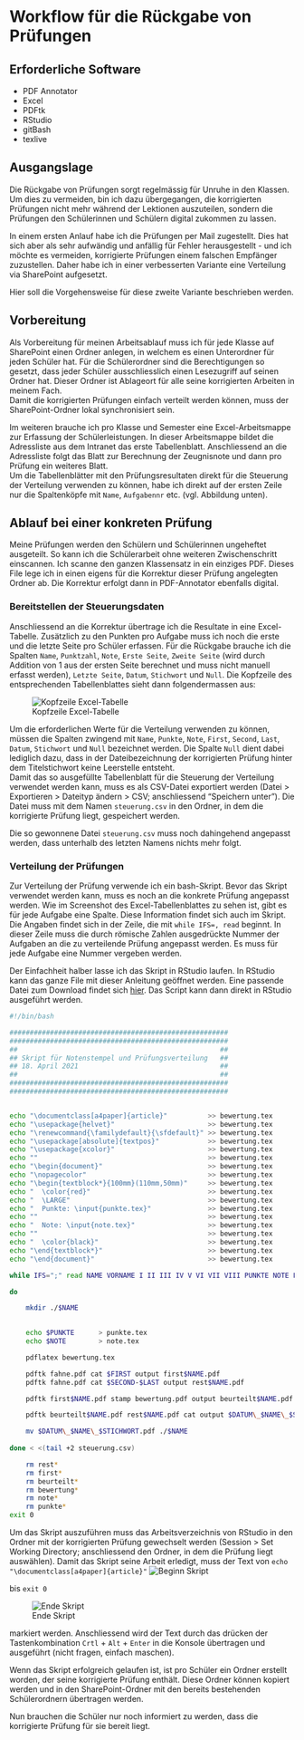 # Workflow für die Rückgabe von Prüfungen

## Erforderliche Software
* PDF Annotator
* Excel
* PDFtk
* RStudio
* gitBash
* texlive

## Ausgangslage
Die Rückgabe von Prüfungen sorgt regelmässig für Unruhe in den Klassen.
Um dies zu vermeiden, bin ich dazu übergegangen, die korrigierten
Prüfungen nicht mehr während der Lektionen auszuteilen, sondern die
Prüfungen den Schülerinnen und Schülern digital zukommen zu lassen.

In einem ersten Anlauf habe ich die Prüfungen per Mail zugestellt. Dies
hat sich aber als sehr aufwändig und anfällig für Fehler herausgestellt
- und ich möchte es vermeiden, korrigierte Prüfungen einem falschen
Empfänger zuzustellen.  Daher habe ich in einer verbesserten Variante
eine Verteilung via SharePoint aufgesetzt.

Hier soll die Vorgehensweise für diese zweite Variante beschrieben werden.

## Vorbereitung
Als Vorbereitung für meinen Arbeitsablauf muss ich für jede Klasse auf
SharePoint einen Ordner anlegen, in welchem es einen Unterordner für
jeden Schüler hat. Für die Schülerordner sind die Berechtigungen so
gesetzt, dass jeder Schüler ausschliesslich einen Lesezugriff auf seinen
Ordner hat. Dieser Ordner ist Ablageort für alle seine korrigierten
Arbeiten in meinem Fach.  
Damit die korrigierten Prüfungen einfach verteilt werden können, muss
der SharePoint-Ordner lokal synchronisiert sein.

Im weiteren brauche ich pro Klasse und Semester eine Excel-Arbeitsmappe
zur Erfassung der Schülerleistungen. In dieser Arbeitsmappe bildet die
Adressliste aus dem Intranet das erste Tabellenblatt. Anschliessend an
die Adressliste folgt das Blatt zur Berechnung der Zeugnisnote und dann
pro Prüfung ein weiteres Blatt.  
Um die Tabellenblätter mit den Prüfungsresultaten direkt für die
Steuerung der Verteilung verwenden zu können, habe ich direkt auf der
ersten Zeile nur die Spaltenköpfe mit `Name`, `Aufgabennr` etc. (vgl.
Abbildung unten).

## Ablauf bei einer konkreten Prüfung
Meine Prüfungen werden den Schülern und Schülerinnen ungeheftet
ausgeteilt. So kann ich die Schülerarbeit ohne weiteren Zwischenschritt
einscannen. Ich scanne den ganzen Klassensatz in ein einziges PDF.
Dieses File lege ich in einen eigens für die Korrektur dieser Prüfung
angelegten Ordner ab. Die Korrektur erfolgt dann in PDF-Annotator
ebenfalls digital.

### Bereitstellen der Steuerungsdaten
Anschliessend an die Korrektur übertrage ich die Resultate in eine
Excel-Tabelle. Zusätzlich zu den Punkten pro Aufgabe muss ich noch die
erste und die letzte Seite pro Schüler erfassen. Für die Rückgabe
brauche ich die Spalten `Name`, `Punktzahl`, `Note`, `Erste Seite`,
`Zweite Seite` (wird durch Addition von 1 aus der ersten Seite berechnet
und muss nicht manuell erfasst werden), `Letzte Seite`, `Datum`,
`Stichwort` und `Null`.  Die Kopfzeile des entsprechenden
Tabellenblattes sieht dann folgendermassen aus:

![Kopfzeile Excel-Tabelle](./Bilder/excel_header.png)

Um die erforderlichen Werte für die Verteilung verwenden zu können,
müssen die Spalten zwingend mit `Name`, `Punkte`, `Note`, `First`,
`Second`, `Last`, `Datum`, `Stichwort` und `Null` bezeichnet werden. Die
Spalte `Null` dient dabei lediglich dazu, dass in der Dateibezeichnung
der korrigierten Prüfung hinter dem Titelstichwort
keine Leerstelle entsteht.  
Damit das so ausgefüllte Tabellenblatt für die Steuerung der Verteilung
verwendet werden kann, muss es als CSV-Datei exportiert werden (Datei >
Exportieren > Dateityp ändern > CSV; anschliessend "Speichern unter").
Die Datei muss mit dem Namen `steuerung.csv` in den Ordner, in dem die
korrigierte Prüfung liegt, gespeichert werden.

Die so gewonnene Datei `steuerung.csv` muss noch dahingehend angepasst
werden, dass unterhalb des letzten Namens nichts mehr folgt.

### Verteilung der Prüfungen
Zur Verteilung der Prüfung verwende ich ein bash-Skript. Bevor das
Skript verwendet werden kann, muss es noch an die konkrete Prüfung
angepasst werden. Wie im Screenshot des Excel-Tabellenblattes zu sehen
ist, gibt es für jede Aufgabe eine Spalte. Diese Information findet sich
auch im Skript. Die Angaben findet sich in der Zeile, die mit `while
IFS=, read` beginnt. In dieser Zeile muss die durch römische Zahlen
ausgedrückte Nummer der Aufgaben an die zu verteilende Prüfung angepasst
werden. Es muss für jede Aufgabe eine Nummer vergeben werden.

Der Einfachheit halber lasse ich das Skript in RStudio laufen. In
RStudio kann das ganze File mit dieser Anleitung geöffnet werden. Eine
passende Datei zum Download findet sich [hier](https://github.com/Jacques-Mock-Schindler/tutorials/blob/main/korrekturworkflow.rmd).
Das Script kann dann direkt in RStudio ausgeführt werden.

```bash
#!/bin/bash

######################################################
######################################################
##                                                  ##
## Skript für Notenstempel und Prüfungsverteilung   ##
## 18. April 2021                                   ##
##                                                  ##
######################################################
######################################################


echo "\documentclass[a4paper]{article}"          >> bewertung.tex
echo "\usepackage{helvet}"                       >> bewertung.tex
echo "\renewcommand{\familydefault}{\sfdefault}" >> bewertung.tex
echo "\usepackage[absolute]{textpos}"            >> bewertung.tex
echo "\usepackage{xcolor}"                       >> bewertung.tex
echo ""                                          >> bewertung.tex
echo "\begin{document}"                          >> bewertung.tex
echo "\nopagecolor"                              >> bewertung.tex
echo "\begin{textblock*}{100mm}(110mm,50mm)"     >> bewertung.tex
echo "  \color{red}"                             >> bewertung.tex
echo "  \LARGE"                                  >> bewertung.tex
echo "  Punkte: \input{punkte.tex}"              >> bewertung.tex
echo ""                                          >> bewertung.tex
echo "  Note: \input{note.tex}"                  >> bewertung.tex
echo ""                                          >> bewertung.tex
echo "  \color{black}"                           >> bewertung.tex
echo "\end{textblock*}"                          >> bewertung.tex
echo "\end{document}"                            >> bewertung.tex

while IFS=";" read NAME VORNAME I II III IV V VI VII VIII PUNKTE NOTE FIRST SECOND LAST DATUM  STICHWORT NULL;

do

    mkdir ./$NAME
    

    echo $PUNKTE      > punkte.tex
    echo $NOTE        > note.tex

    pdflatex bewertung.tex

    pdftk fahne.pdf cat $FIRST output first$NAME.pdf
    pdftk fahne.pdf cat $SECOND-$LAST output rest$NAME.pdf

    pdftk first$NAME.pdf stamp bewertung.pdf output beurteilt$NAME.pdf

    pdftk beurteilt$NAME.pdf rest$NAME.pdf cat output $DATUM\_$NAME\_$STICHWORT.pdf

    mv $DATUM\_$NAME\_$STICHWORT.pdf ./$NAME
    
done < <(tail +2 steuerung.csv)

    rm rest*
    rm first*
    rm beurteilt*
    rm bewertung*
    rm note*
    rm punkte*
exit 0
```

Um das Skript auszuführen 
muss das Arbeitsverzeichnis von RStudio in den Ordner mit der
korrigierten Prüfung gewechselt werden (Session > Set Working Directory;
anschliessend den Ordner, in dem die Prüfung liegt auswählen). Damit das
Skript seine Arbeit erledigt, muss der Text von `echo "\documentclass[a4paper]{article}"` 
![Beginn Skript](Bilder/begin_script.png)

bis `exit
0` 

![Ende Skript](Bilder/end_script.png)

markiert werden. Anschliessend wird der Text durch das drücken der
Tastenkombination `Crtl` + `Alt` + `Enter` in die Konsole übertragen und
ausgeführt (nicht fragen, einfach maschen).

Wenn das Skript erfolgreich gelaufen ist, ist pro Schüler ein Ordner
erstellt worden, der seine korrigierte Prüfung enthält. Diese Ordner
können kopiert werden und in den SharePoint-Ordner mit den bereits
bestehenden Schülerordnern übertragen werden.

Nun brauchen die Schüler nur noch informiert zu werden, dass die
korrigierte Prüfung für sie bereit liegt.
